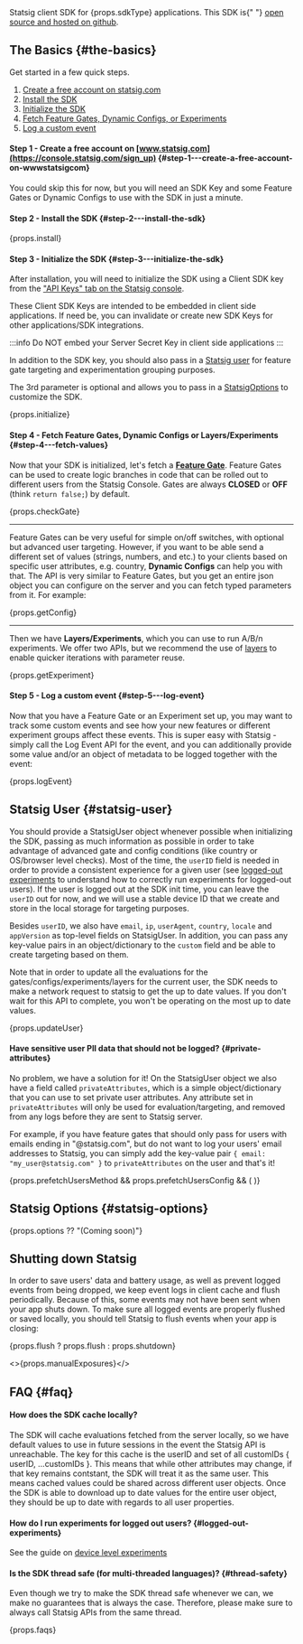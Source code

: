 
<div>
  Statsig client SDK for {props.sdkType} applications. This SDK is{" "}
  <a href={props.github}>open source and hosted on github</a>.
</div>

## The Basics {#the-basics}

Get started in a few quick steps.

1. [Create a free account on statsig.com](#step1)
2. [Install the SDK](#step2)
3. [Initialize the SDK](#step3)
4. [Fetch Feature Gates, Dynamic Configs, or Experiments](#step4)
5. [Log a custom event](#step5)

<a name="step1"></a>

#### Step 1 - Create a free account on [www.statsig.com](https://console.statsig.com/sign_up) {#step-1---create-a-free-account-on-wwwstatsigcom}

You could skip this for now, but you will need an SDK Key and some Feature Gates or Dynamic Configs to use with the SDK in just a minute.

<a name="step2"></a>

#### Step 2 - Install the SDK {#step-2---install-the-sdk}

<div>{props.install}</div>

<a name="step3"></a>

#### Step 3 - Initialize the SDK {#step-3---initialize-the-sdk}

After installation, you will need to initialize the SDK using a Client SDK key from the ["API Keys" tab on the Statsig console](https://console.statsig.com/api_keys).

These Client SDK Keys are intended to be embedded in client side applications. If need be, you can invalidate or create new SDK Keys for other applications/SDK integrations.

:::info
Do NOT embed your Server Secret Key in client side applications
:::

In addition to the SDK key, you should also pass in a [Statsig user](#statsig-user) for feature gate targeting and experimentation grouping purposes.

The 3rd parameter is optional and allows you to pass in a [StatsigOptions](#statsig-options) to customize the SDK.

<div>{props.initialize}</div>

<a name="step4"></a>

#### Step 4 - Fetch Feature Gates, Dynamic Configs or Layers/Experiments {#step-4---fetch-values}

Now that your SDK is initialized, let's fetch a [**Feature Gate**](/feature-flags/working-with). Feature Gates can be used to create logic branches in code that can be rolled out to different users from the Statsig Console. Gates are always **CLOSED** or **OFF** (think `return false;`) by default.

<div>{props.checkGate}</div>

---

Feature Gates can be very useful for simple on/off switches, with optional but advanced user targeting. However, if you want to be able send a different set of values (strings, numbers, and etc.) to your clients based on specific user attributes, e.g. country, **Dynamic Configs** can help you with that. The API is very similar to Feature Gates, but you get an entire json object you can configure on the server and you can fetch typed parameters from it. For example:

<div>{props.getConfig}</div>

---

Then we have **Layers/Experiments**, which you can use to run A/B/n experiments. We offer two APIs, but we recommend the use of [layers](/layers) to enable quicker iterations with parameter reuse.

<div>{props.getExperiment}</div>

<a name="step5"></a>

#### Step 5 - Log a custom event {#step-5---log-event}

Now that you have a Feature Gate or an Experiment set up, you may want to track some custom events and see how your new features or different experiment groups affect these events. This is super easy with Statsig - simply call the Log Event API for the event, and you can additionally provide some value and/or an object of metadata to be logged together with the event:

<div>{props.logEvent}</div>

## Statsig User {#statsig-user}

You should provide a StatsigUser object whenever possible when initializing the SDK, passing as much information as possible in order to take advantage of advanced gate and config conditions (like country or OS/browser level checks). Most of the time, the `userID` field is needed in order to provide a consistent experience for a given user (see [logged-out experiments](#logged-out-experiments) to understand how to correctly run experiments for logged-out users). If the user is logged out at the SDK init time, you can leave the `userID` out for now, and we will use a stable device ID that we create and store in the local storage for targeting purposes.

Besides `userID`, we also have `email`, `ip`, `userAgent`, `country`, `locale` and `appVersion` as top-level fields on StatsigUser. In addition, you can pass any key-value pairs in an object/dictionary to the `custom` field and be able to create targeting based on them.

Note that in order to update all the evaluations for the gates/configs/experiments/layers for the current user, the SDK needs to make a network request to statsig to get the up to date values.  If you don't wait for this API to complete, you won't be operating on the most up to date values.

<div>{props.updateUser}</div>

#### Have sensitive user PII data that should not be logged? {#private-attributes}

No problem, we have a solution for it! On the StatsigUser object we also have a field called `privateAttributes`, which is a simple object/dictionary that you can use to set private user attributes. Any attribute set in `privateAttributes` will only be used for evaluation/targeting, and removed from any logs before they are sent to Statsig server.

For example, if you have feature gates that should only pass for users with emails ending in "@statsig.com", but do not want to log your users' email addresses to Statsig, you can simply add the key-value pair `{ email: "my_user@statsig.com" }` to `privateAttributes` on the user and that's it!

<div>
  {props.prefetchUsersMethod && props.prefetchUsersConfig && (
    <PrefetchUsersTemplate
      methodCall={props.prefetchUsersMethod}
      config={props.prefetchUsersConfig}
    />
  )}
</div>

## Statsig Options {#statsig-options}

<div>{props.options ?? "(Coming soon)"}</div>

## Shutting down Statsig

In order to save users' data and battery usage, as well as prevent logged events from being dropped, we keep event logs in client cache and flush periodically. Because of this, some events may not have been sent when your app shuts down. To make sure all logged events are properly flushed or saved locally, you should tell Statsig to flush events when your app is closing:

<div>{props.flush ? props.flush : props.shutdown}</div>

<>{props.manualExposures}</>

## FAQ {#faq}

#### How does the SDK cache locally?

The SDK will cache evaluations fetched from the server locally, so we have default values to use in future sessions in the event the Statsig API is unreachable.  The key for this cache is the userID and set of all customIDs { userID, ...customIDs }.  This means that while other attributes may change, if that key remains contstant, the SDK will treat it as the same user.  This means cached values could be shared across different user objects.  Once the SDK is able to download up to date values for the entire user object, they should be up to date with regards to all user properties.


#### How do I run experiments for logged out users? {#logged-out-experiments}

See the guide on [device level experiments](/guides/first-device-level-experiment)

#### Is the SDK thread safe (for multi-threaded languages)? {#thread-safety}

Even though we try to make the SDK thread safe whenever we can, we make no guarantees that is always the case.
Therefore, please make sure to always call Statsig APIs from the same thread.

<div>{props.faqs}</div>
